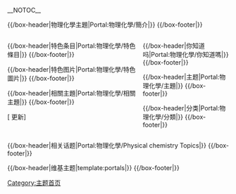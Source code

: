 <!-- 這個主題使用這個語法建立： subst:box portal skeleton| topic={{{topic}}}|  -->
__NOTOC__
<div align="center">
{{browsebar}}
</div>

{{/box-header|物理化學主題|Portal:物理化學/簡介|}}
{{Portal:物理化學/簡介}}
{{/box-footer|}}

<div style="float:left; width:60%;"> <!-- This width add to the the margin below to equal 100%-->

{{/box-header|特色条目|Portal:物理化學/特色條目|}}
{{Portal:物理化學/特色條目}}
{{/box-footer|}}

{{/box-header|特色图片|Portal:物理化學/特色圖片|}}
{{Portal:物理化學/特色圖片}}
{{/box-footer|}}

{{/box-header|相關主題|Portal:物理化學/相關主題|}}
{{Portal:物理化學/相關主題}}
{{/box-footer|}}

[{{fullurl:Portal:物理化學|action=purge}} 更新]

</div>

<div style="float:right; width:39%"> <!-- This margin should be right of the above -->

{{/box-header|你知道吗|Portal:物理化學/你知道嗎|}}
{{Portal:物理化學/你知道嗎}}
{{/box-footer|}}

{{/box-header|主题|Portal:物理化學/主題|}}
{{Portal:物理化學/主題}}
{{/box-footer|}}

{{/box-header|分类|Portal:物理化學/分類|}}
{{Portal:物理化學/分類}}
{{/box-footer|}}

</div>

<div style="float:right; width:100%">

{{/box-header|相关话题|Portal:物理化學/Physical chemistry Topics|}}
{{Portal:物理化學/Physical chemistry Topics}}
{{/box-footer|}}

{{/box-header|维基主题|template:portals|}}
{{portals}}
{{/box-footer|}}

[[Category:主题首页|Category:主题首页]]